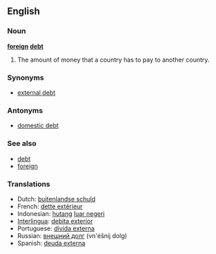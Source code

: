 ==English==

===Noun===
'''[[foreign]] [[debt]]'''

# The amount of money that a country has to pay to another country.

===Synonyms===
*[[external debt]]

===Antonyms===
* [[domestic debt]]

===See also===
* [[debt]]
* [[foreign]]

===Translations===
{{rfc-level|Translations at L3+ (AutoFormat would have corrected level of Synonyms)}}
*Dutch: [[buitenlandse schuld]]
*French: [[dette extérieur]]
*Indonesian: [[hutang]] [[luar negeri]]
*[[Interlingua]]: [[debita exterior]]
*Portuguese: [[dívida externa]] {{f}}
*Russian: [[внешний долг]] (vn'éšnij dolg) {{m}}
*Spanish: [[deuda externa]]